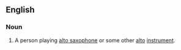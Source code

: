 ==English==

===Noun===
{{en-noun}}

# A person playing [[alto saxophone]] or some other [[alto]] [[instrument]].